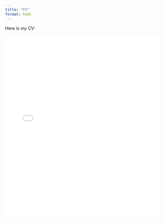 ```yaml
---
title: "CV"
format: html
---
```


Here is my CV:

<embed src="Hoover_CV_2025.pdf"
type="application/pdf" width ="100%"
height="600px">